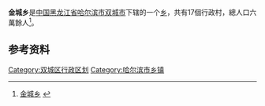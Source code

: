 {{中国乡级行政区
| 行政区全称 = 金城乡
| 上级行政区 = [[黑龙江省|黑龙江省]][[哈尔滨市|哈尔滨市]][[双城市|双城市]]
| 行政区类别 = [[乡|乡]]
| LowerDivisions = 17个行政村
| 行政区划代码 = 230182201
| 总面积 = 
| 户籍人口 = 60987人
| 常住人口 = 
| 行政区划 = 
| 官方网站 =
| 邮政编码 =150000
| 毗邻行政区 =
}}

'''金城乡'''是[[中国|中国]][[黑龙江省|黑龙江省]][[哈尔滨市|哈尔滨市]][[双城市|双城市]]下辖的一个[[乡|乡]]，共有17個行政村，總人口六萬餘人<ref>[http://www.chinaquhua.cn/heilongjiang/ 金城乡] {{webarchive|url=https://web.archive.org/web/20110822123644/http://www.chinaquhua.cn/heilongjiang/ |date=2011-08-22 }}</ref>。

==参考资料==
{{reflist}}

{{黑龙江省哈尔滨市双城市行政区划}}
{{黑龙江行政区划小作品}}

[[Category:双城区行政区划|Category:双城区行政区划]]
[[Category:哈尔滨市乡镇|Category:哈尔滨市乡镇]]